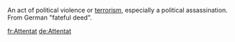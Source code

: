 An act of political violence or [[terrorism]], especially a political assassination.  From German "fateful deed".

{{substub}}

[[fr:Attentat]]
[[de:Attentat]]